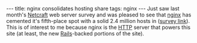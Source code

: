 ---
title: nginx consolidates hosting share
tags: nginx
---
Just saw last month's [http://netcraft.com/ Netcraft] web server survey and was pleased to see that [[nginx]] has cemented it's fifth-place spot with a solid 2.4 million hosts in ([http://news.netcraft.com/archives/2008/08/29/august_2008_web_server_survey.html survey link]). This is of interest to me because nginx is the [[HTTP]] server that powers this site (at least, the new [[Rails]]-backed portions of the site).
